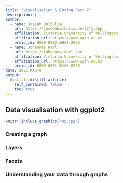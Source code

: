 ```yaml
---
title: "Visualisation & Coding Part 2"
description: |
author:
  - name: Joseph Bulbulia
    url: https://josephbulbulia.netlify.app
    affiliation: Victoria University of Wellington
    affiliation_url: https://www.wgtn.ac.nz
    orcid_id: 0000-0002-5861-2056
  - name: Johannes Karl
    url: https://johannes-karl.com
    affiliation: Victoria University of Wellington
    affiliation_url: https://www.wgtn.ac.nz
    orcid_id: 0000-0001-5166-0728
date: 2021-MAR-9
output:
  distill::distill_article:
    self_contained: false
    toc: true
---
```




## Data visualisation with ggplot2


```r
knitr::include_graphics("op.jpg")
```



### Creating a graph


### Layers


### Facets


### Understanding your data through graphs

